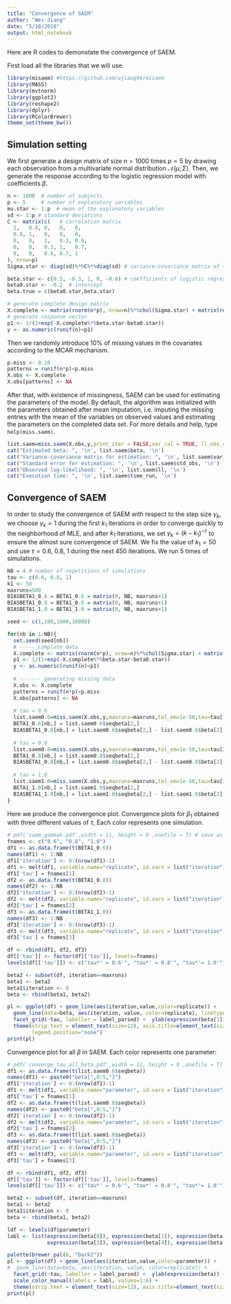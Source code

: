 ```yaml
---
title: "Convergence of SAEM"
author: "Wei Jiang"
date: "5/10/2018"
output: html_notebook
---
```


Here are R codes to demonstate the convergence of SAEM.

First load all the libraries that we will use.
```r
library(misaem) #https://github.com/wjiang94/misaem
library(MASS)
library(mvtnorm)
library(ggplot2)
library(reshape2)
library(dplyr)
library(RColorBrewer)
theme_set(theme_bw())
```

## Simulation setting

We first generate a design matrix of size $n=1000$ times $p=5$ by drawing each observation from a multivariate normal distribution $\mathcal{N}(\mu, \Sigma)$. Then, we generate the response according to the logistic regression model with coefficients $\beta$.
```r
n <- 1000  # number of subjects
p <- 5     # number of explanatory variables
mu.star <- 1:p  # mean of the explanatory variables
sd <- 1:p # standard deviations
C <- matrix(c(   # correlation matrix
  1,   0.8, 0,   0,   0,
  0.8, 1,   0,   0,   0,
  0,   0,   1,   0.3, 0.6,
  0,   0,   0.3, 1,   0.7,
  0,   0,   0.6, 0.7, 1
), nrow=p)
Sigma.star <- diag(sd)%*%C%*%diag(sd) # variance-covariance matrix of the explanatory variables

beta.star <- c(0.5, -0.3, 1, 0, -0.6) # coefficients of logistic regression
beta0.star <- -0.2  # intercept
beta.true = c(beta0.star,beta.star)

# generate complete design matrix
X.complete <- matrix(rnorm(n*p), nrow=n)%*%chol(Sigma.star) + matrix(rep(mu.star,n), nrow=n, byrow = TRUE)
# generate response vector
p1 <- 1/(1+exp(-X.complete%*%beta.star-beta0.star))
y <- as.numeric(runif(n)<p1)
```
Then we randomly introduce 10\% of missing values in the covariates according to the MCAR mechanism.
```r
p.miss <- 0.10 
patterns = runif(n*p)<p.miss
X.obs <- X.complete
X.obs[patterns] <- NA
```
After that, with existence of missingness, SAEM can be used for estimating the parameters of the model. By default, the algorithm was initialized with the parameters obtained after mean imputation, i.e. imputing the missing entries with the mean of the variables on observed values and estimating the parameters on the completed data set. For more details and help, type `help(miss.saem)`.
```r
list.saem=miss.saem(X.obs,y,print_iter = FALSE,var_cal = TRUE, ll_obs_cal = TRUE)
cat("Estimated beta: ", '\n', list.saem$beta, '\n')
cat("Variance-covariance matrix for estimation: ", '\n', list.saem$var_obs, '\n')
cat("Standard error for estimation: ", '\n', list.saem$std_obs, '\n')
cat("Observed log-likelihood: ", '\n', list.saem$ll, '\n')
cat("Execution time: ", '\n', list.saem$time_run, '\n')
```

## Convergence of SAEM
In order to study the convergence of SAEM with respect to the step size $\gamma_k$, we choose $\gamma_k = 1$ during the first $k_1$ iterations in order to converge quickly to the neighborhood of MLE, and after $k_1$ iterations, we set $\gamma_k = (k - k_1)^{-\tau}$ to ensure the almost sure convergence of SAEM. We fix the value of $k_1=50$ and use $\tau=0.6 , \ 0.8, \ 1$ during the next 450 iterations. We run 5 times of simulations.
```r
NB = 4 # number of repetitions of simulations
tau <- c(0.6, 0.8, 1)
k1 <- 50
maxruns=500
BIASBETA1_0.6 = BETA1_0.6 = matrix(0, NB, maxruns+1)
BIASBETA1_0.8 = BETA1_0.8 = matrix(0, NB, maxruns+1)
BIASBETA1_1.0 = BETA1_1.0 = matrix(0, NB, maxruns+1)

seed <- c(1,100,1000,10000)

for(nb in 1:NB){
  set.seed(seed[nb])
  # ----- complete data 
  X.complete <- matrix(rnorm(n*p), nrow=n)%*%chol(Sigma.star) + matrix(rep(mu.star,n), nrow=n, byrow = TRUE)
  p1 <- 1/(1+exp(-X.complete%*%beta.star-beta0.star))
  y <- as.numeric(runif(n)<p1)
  
  # ------- generating missing data
  X.obs <- X.complete
  patterns = runif(n*p)<p.miss
  X.obs[patterns] <- NA
  
  # tau = 0.6
  list.saem0.6=miss.saem(X.obs,y,maxruns=maxruns,tol_em=1e-50,tau=tau[1],k1=k1,print_iter=FALSE)
  BETA1_0.6[nb,] = list.saem0.6$seqbeta[2,] 
  BIASBETA1_0.6[nb,] = list.saem0.6$seqbeta[2,] - list.saem0.6$beta[2]
  
  # tau = 0.8
  list.saem0.8=miss.saem(X.obs,y,maxruns=maxruns,tol_em=1e-50,tau=tau[2],k1=k1,print_iter=FALSE)
  BETA1_0.8[nb,] = list.saem0.8$seqbeta[2,]
  BIASBETA1_0.8[nb,] = list.saem0.8$seqbeta[2,] - list.saem0.8$beta[2]
  
  # tau = 1.0
  list.saem1.0=miss.saem(X.obs,y,maxruns=maxruns,tol_em=1e-50,tau=tau[3],k1=k1,print_iter=FALSE)
  BETA1_1.0[nb,] = list.saem1.0$seqbeta[2,]
  BIASBETA1_1.0[nb,] = list.saem1.0$seqbeta[2,] - list.saem1.0$beta[2]
}
```

Here we produce the convergence plot.
Convergence plots for $\beta_1$ obtained with three different values of $\tau$, Each color represents one simulation.
```r
# pdf('saem_gammak.pdf',width = 11, height = 8 ,onefile = T) # save as pdf
fnames <- c("0.6", "0.8", "1.0")
df1 <- as.data.frame(t(BETA1_0.6))
names(df1) <- 1:NB
df1['iteration'] <- 0:(nrow(df1)-1)
df1 <- melt(df1, variable.name="replicate", id.vars = list("iteration")) 
df1['tau'] = fnames[1] 
df2 <- as.data.frame(t(BETA1_0.8))
names(df2) <- 1:NB
df2['iteration'] <- 0:(nrow(df2)-1)
df2 <- melt(df2, variable.name="replicate", id.vars = list("iteration")) 
df2['tau'] = fnames[2] 
df3 <- as.data.frame(t(BETA1_1.0))
names(df3) <- 1:NB
df3['iteration'] <- 0:(nrow(df3)-1)
df3 <- melt(df3, variable.name="replicate", id.vars = list("iteration")) 
df3['tau'] = fnames[3] 

df <- rbind(df1, df2, df3)
df[['tau']] <- factor(df[['tau']], levels=fnames)
levels(df[['tau']]) <- c("tau*' = 0.6'", "tau*' = 0.8'", "tau*'= 1.0'")

beta2 <- subset(df, iteration==maxruns)
beta1 <- beta2
beta1$iteration <- 0
beta <- rbind(beta1, beta2)

pl <- ggplot(df) + geom_line(aes(iteration,value,color=replicate)) + 
  geom_line(data=beta, aes(iteration, value, color=replicate), linetype=3) +
  facet_grid(~tau, labeller = label_parsed) +  ylab(expression(beta[1])) +
  theme(strip.text = element_text(size=12), axis.title=element_text(size=14), 
        legend.position="none")
print(pl)
```

Convergence plot for all $\beta$ in SAEM. Each color represents one parameter:
```r
# pdf('converge_tau_all_beta.pdf',width = 11, height = 8 ,onefile = T) # save as pdf
df1 <- as.data.frame(t(list.saem0.6$seqbeta))
names(df1) <- paste0("beta[",0:5,"]")
df1['iteration'] <- 0:(nrow(df1)-1)
df1 <- melt(df1, variable.name="parameter", id.vars = list("iteration")) 
df1['tau'] = fnames[1] 
df2 <- as.data.frame(t(list.saem0.8$seqbeta))
names(df2) <- paste0("beta[",0:5,"]")
df2['iteration'] <- 0:(nrow(df2)-1)
df2 <- melt(df2, variable.name="parameter", id.vars = list("iteration")) 
df2['tau'] = fnames[2] 
df3 <- as.data.frame(t(list.saem1.0$seqbeta))
names(df3) <- paste0("beta[",0:5,"]")
df3['iteration'] <- 0:(nrow(df3)-1)
df3 <- melt(df3, variable.name="parameter", id.vars = list("iteration")) 
df3['tau'] = fnames[3] 

df <- rbind(df1, df2, df3)
df[['tau']] <- factor(df[['tau']], levels=fnames)
levels(df[['tau']]) <- c("tau*' = 0.6'", "tau*' = 0.8'", "tau*'= 1.0'")

beta2 <- subset(df, iteration==maxruns)
beta1 <- beta2
beta1$iteration <- 0
beta <- rbind(beta1, beta2)

ldf <- levels(df$parameter)
labl <- list(expression(beta[0]), expression(beta[1]), expression(beta[2]),
             expression(beta[3]), expression(beta[4]), expression(beta[5]) ) 

palette(brewer.pal(6, "Dark2"))
pl <- ggplot(df) + geom_line(aes(iteration,value,color=parameter)) + 
#  geom_line(data=beta, aes(iteration, value, color=replicate)) +
  facet_grid(~tau, labeller = label_parsed) +  ylab(expression(beta)) +
  scale_color_manual(labels = labl, values=1:6) +
  theme(strip.text = element_text(size=12), axis.title=element_text(size=14))
print(pl)
```

